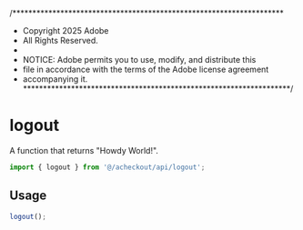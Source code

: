 /********************************************************************
 *  Copyright 2025 Adobe
 *  All Rights Reserved.
 *
 * NOTICE:  Adobe permits you to use, modify, and distribute this 
 * file in accordance with the terms of the Adobe license agreement 
 * accompanying it. 
 *******************************************************************/
  

<Meta title="API/logout" />

# logout

A function that returns "Howdy World!".

```ts
import { logout } from '@/acheckout/api/logout';
```

## Usage

```ts
logout();
```
